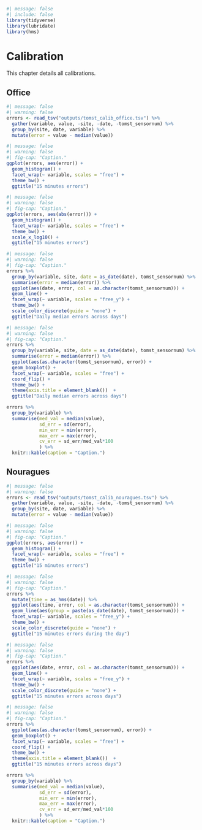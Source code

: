 ```r
#| message: false
#| include: false
library(tidyverse)
library(lubridate)
library(hms)
```

# Calibration {.unnumbered}

This chapter details all calibrations.

## Office

```r
#| message: false
#| warning: false
errors <- read_tsv("outputs/tomst_calib_office.tsv") %>% 
  gather(variable, value, -site, -date, -tomst_sensornum) %>% 
  group_by(site, date, variable) %>% 
  mutate(error = value - median(value))
```

```r
#| message: false
#| warning: false
#| fig-cap: "Caption."
ggplot(errors, aes(error)) +
  geom_histogram() +
  facet_wrap(~ variable, scales = "free") +
  theme_bw() +
  ggtitle("15 minutes errors")
```

```r
#| message: false
#| warning: false
#| fig-cap: "Caption."
ggplot(errors, aes(abs(error))) +
  geom_histogram() +
  facet_wrap(~ variable, scales = "free") +
  theme_bw() +
  scale_x_log10() +
  ggtitle("15 minutes errors")
```

```r
#| message: false
#| warning: false
#| fig-cap: "Caption."
errors %>% 
  group_by(variable, site, date = as_date(date), tomst_sensornum) %>% 
  summarise(error = median(error)) %>% 
  ggplot(aes(date, error, col = as.character(tomst_sensornum))) +
  geom_line() +
  facet_wrap(~ variable, scales = "free_y") +
  theme_bw() +
  scale_color_discrete(guide = "none") +
  ggtitle("Daily median errors across days")
```

```r
#| message: false
#| warning: false
#| fig-cap: "Caption."
errors %>% 
  group_by(variable, site, date = as_date(date), tomst_sensornum) %>% 
  summarise(error = median(error)) %>% 
  ggplot(aes(as.character(tomst_sensornum), error)) +
  geom_boxplot() +
  facet_wrap(~ variable, scales = "free") +
  coord_flip() +
  theme_bw() +
  theme(axis.title = element_blank())  +
  ggtitle("Daily median errors across days")
```

```r
errors %>% 
  group_by(variable) %>% 
  summarise(med_val = median(value),
            sd_err = sd(error),
            min_err = min(error),
            max_err = max(error),
            cv_err = sd_err/med_val*100
            ) %>% 
  knitr::kable(caption = "Caption.")
```

## Nouragues

```r
#| message: false
#| warning: false
errors <- read_tsv("outputs/tomst_calib_nouragues.tsv") %>% 
  gather(variable, value, -site, -date, -tomst_sensornum) %>% 
  group_by(site, date, variable) %>% 
  mutate(error = value - median(value))
```

```r
#| message: false
#| warning: false
#| fig-cap: "Caption."
ggplot(errors, aes(error)) +
  geom_histogram() +
  facet_wrap(~ variable, scales = "free") +
  theme_bw() +
  ggtitle("15 minutes errors")
```

```r
#| message: false
#| warning: false
#| fig-cap: "Caption."
errors %>% 
  mutate(time = as_hms(date)) %>% 
  ggplot(aes(time, error, col = as.character(tomst_sensornum))) +
  geom_line(aes(group = paste(as_date(date), tomst_sensornum))) +
  facet_wrap(~ variable, scales = "free_y") +
  theme_bw() +
  scale_color_discrete(guide = "none") +
  ggtitle("15 minutes errors during the day")
```

```r
#| message: false
#| warning: false
#| fig-cap: "Caption."
errors %>% 
  ggplot(aes(date, error, col = as.character(tomst_sensornum))) +
  geom_line() +
  facet_wrap(~ variable, scales = "free_y") +
  theme_bw() +
  scale_color_discrete(guide = "none") +
  ggtitle("15 minutes errors across days")
```

```r
#| message: false
#| warning: false
#| fig-cap: "Caption."
errors %>% 
  ggplot(aes(as.character(tomst_sensornum), error)) +
  geom_boxplot() +
  facet_wrap(~ variable, scales = "free") +
  coord_flip() +
  theme_bw() +
  theme(axis.title = element_blank())  +
  ggtitle("15 minutes errors across days")
```

```r
errors %>% 
  group_by(variable) %>% 
  summarise(med_val = median(value),
            sd_err = sd(error),
            min_err = min(error),
            max_err = max(error),
            cv_err = sd_err/med_val*100
            ) %>% 
  knitr::kable(caption = "Caption.")
```
